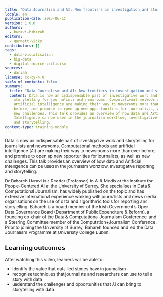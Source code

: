 ```yaml
---
title: "Data Journalism and AI: New frontiers in investigation and storytelling"
locale: en
publication-date: 2023-06-15
version: 1.0.0
authors:
  - heravi-bahareh
editors:
  - garnett-vicky
contributors: []
tags:
  - data-visualisation
  - big-data
  - digital-source-criticism
sources:
  - dariah
license: cc-by-4.0
table-of-contents: false
summary:
  title: "Data Journalism and AI: New frontiers in investigation and storytelling"
  content: Data is now an indispensable part of investigative work and
    storytelling for journalists and newsrooms. Computational methods and
    artificial intelligence are making their way to newsrooms more than ever
    before, and promise to open up new opportunities for journalists, as well as
    new challenges. This talk provides an overview of how data and Artificial
    Intelligence can be used in the journalism workflow, investigative reporting
    and storytelling.
content-type: training-module
---
```

Data is now an indispensable part of investigative work and storytelling for journalists and newsrooms. Computational methods and artificial intelligence (AI) are making their way to newsrooms more than ever before, and promise to open up new opportunities for journalists, as well as new challenges. This talk provides an overview of how data and Artificial Intelligence can be used in the journalism workflow, investigative reporting and storytelling.

Dr Bahareh Heravi is a Reader (Professor) in AI & Media at the Institute for People-Centered AI at the University of Surrey. She specialises in Data & Computational Journalism, has widely published on the topic and has extensive international experience working with journalists and news media organisations on the use of data and algorithmic tools for reporting and storytelling. Bahareh is a board member of the Irish Government’s Open Data Governance Board (Department of Public Expenditure & Reform), a founding co-chair of the Data & Computational Journalism Conference, and a Steering Committee member of the Computation+Journalism Conference. Prior to joining the University of Surrey, Bahareh founded and led the Data Journalism Programme at University College Dublin.

## L﻿earning outcomes

A﻿fter watching this video, learners will be able to:

* i﻿dentify the value that data-led stories have in journalism
* r﻿ecognise techniques that journalists and researchers can use to tell a story with data
* u﻿nderstand the challenges and opportunities that AI can bring to storytelling with data

<VideoCard provider="youtube" id="FqtWpXIYY9c" title="Data Journalism and AI" image="/assets/content/assets/en/resources/hosted/data-journalism-and-ai-new-frontiers-in-investigation-and-storytelling/thumbnail-bahareh-heravi-png" subtitle="Click here to view" />
